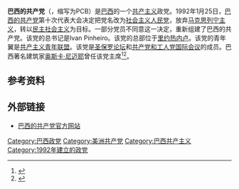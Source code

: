 {{not|巴西共产党|巴西的共产党}}
{{otheruse|巴西共产党 (消歧义)}}
'''巴西的共产党'''（{{lang-pt|Partido Comunista Brasileiro}}，缩写为PCB）是[[巴西|巴西]]的一个[[共产主义|共产主义]]政党。1992年1月25日，[[巴西的共产党|巴西的共产党]]第十次代表大会决定把党名改为[[社会主义人民党|社会主义人民党]]，放弃[[马克思列宁主义|马克思列宁主义]]，转以[[民主社会主义|民主社会主义]]为目标。一部分党员不同意这一决定，重新组建了巴西的共产党。该党的总书记是Ivan Pinheiro。该党的总部位于[[里约热内卢|里约热内卢]]。该党的青年翼是[[共产主义青年联盟_(巴西)|共产主义青年联盟]]。该党是[[圣保罗论坛|圣保罗论坛]]和[[共产党和工人党国际会议|共产党和工人党国际会议]]的成员。巴西著名建筑家[[奥斯卡·尼迈耶|奥斯卡·尼迈耶]]曾任该党主席<ref>{{cite book |author=[[中共中央对外联络部|中共中央对外联络部]]《各国共产党总览》编辑委员会 |title= 各国共产党总览 |publisher= 当代世界出版社  |date=2000年1月 |isbn= 7-80115-132-1 }}</ref><ref>{{cite web|title=奥斯卡·尼迈耶：建筑界的毕加索|url=http://www.china-crb.cn/resource.jsp?id=10012|publisher=中国房地产网|deadurl=yes|archiveurl=https://web.archive.org/web/20150414052103/http://www.china-crb.cn/resource.jsp?id=10012|archivedate=2015-04-14}}</ref>。

==参考资料==
{{reflist}}

==外部链接==
*[http://pcb.org.br/ 巴西的共产党官方网站] {{Wayback|url=http://pcb.org.br/ |date=20131208182537 }}

{{巴西政党}}

[[Category:巴西政党|Category:巴西政党]]
[[Category:美洲共产党|Category:美洲共产党]]
[[Category:巴西共产主义|Category:巴西共产主义]]
[[Category:1992年建立的政党|Category:1992年建立的政党]]
